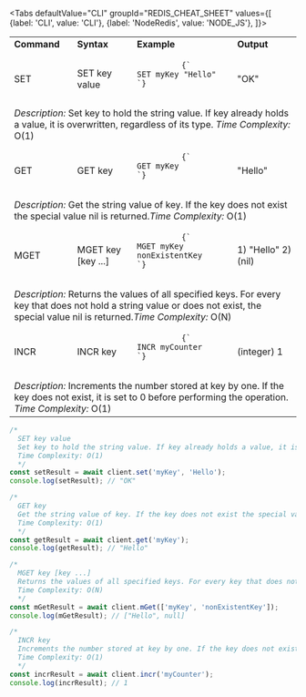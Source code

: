 
<Tabs
  defaultValue="CLI"
  groupId="REDIS_CHEAT_SHEET"
  values={[
    {label: 'CLI', value: 'CLI'},
    {label: 'NodeRedis', value: 'NODE_JS'},
  ]}>

<TabItem value="CLI">

<table>
  <tbody>
    <tr>
      <td>
        <strong>Command</strong>
      </td>
      <td>
        <strong>Syntax</strong>
      </td>
      <td>
        <strong>Example</strong>
      </td>
      <td>
        <strong>Output</strong>
      </td>
    </tr>
    <tr>
      <td>SET</td>
      <td>SET key value</td>
      <td>
        <pre>
          <code>{`
SET myKey "Hello"
`}</code>
        </pre>
      </td>
      <td>"OK"</td>
    </tr>
    <tr>
      <td colspan="4">
        <em>Description:</em> Set key to hold the string value. If key already
        holds a value, it is overwritten, regardless of its type.
        <em>Time Complexity:</em> O(1)
      </td>
    </tr>
    <tr>
      <td>GET</td>
      <td>GET key</td>
      <td>
        <pre>
          <code>{`
GET myKey
`}</code>
        </pre>
      </td>
      <td>"Hello"</td>
    </tr>
    <tr>
      <td colspan="4">
        <em>Description:</em> Get the string value of key. If the key does not
        exist the special value nil is returned.<em>Time Complexity:</em> O(1)
      </td>
    </tr>
    <tr>
      <td>MGET</td>
      <td>MGET key [key ...]</td>
      <td>
        <pre>
          <code>{`
MGET myKey nonExistentKey
`}</code>
        </pre>
      </td>
      <td>1) "Hello" 2) (nil)</td>
    </tr>
    <tr>
      <td colspan="4">
        <em>Description:</em> Returns the values of all specified keys. For
        every key that does not hold a string value or does not exist, the
        special value nil is returned.<em>Time Complexity:</em> O(N)
      </td>
    </tr>
    <tr>
      <td>INCR</td>
      <td>INCR key</td>
      <td>
        <pre>
          <code>{`
INCR myCounter
`}</code>
        </pre>
      </td>
      <td>(integer) 1</td>
    </tr>
    <tr>
      <td colspan="4">
        <em>Description:</em> Increments the number stored at key by one. If the
        key does not exist, it is set to 0 before performing the operation.
        <em>Time Complexity:</em> O(1)
      </td>
    </tr>
  </tbody>
</table>

</TabItem>

<TabItem value="NODE_JS">

```js
/*
  SET key value
  Set key to hold the string value. If key already holds a value, it is overwritten, regardless of its type.
  Time Complexity: O(1)
  */
const setResult = await client.set('myKey', 'Hello');
console.log(setResult); // "OK"

/*
  GET key
  Get the string value of key. If the key does not exist the special value nil is returned.
  Time Complexity: O(1)
  */
const getResult = await client.get('myKey');
console.log(getResult); // "Hello"

/*
  MGET key [key ...]
  Returns the values of all specified keys. For every key that does not hold a string value or does not exist, the special value nil is returned.
  Time Complexity: O(N)
  */
const mGetResult = await client.mGet(['myKey', 'nonExistentKey']);
console.log(mGetResult); // ["Hello", null]

/*
  INCR key
  Increments the number stored at key by one. If the key does not exist, it is set to 0 before performing the operation.
  Time Complexity: O(1)
  */
const incrResult = await client.incr('myCounter');
console.log(incrResult); // 1
```

</TabItem>

</Tabs>
